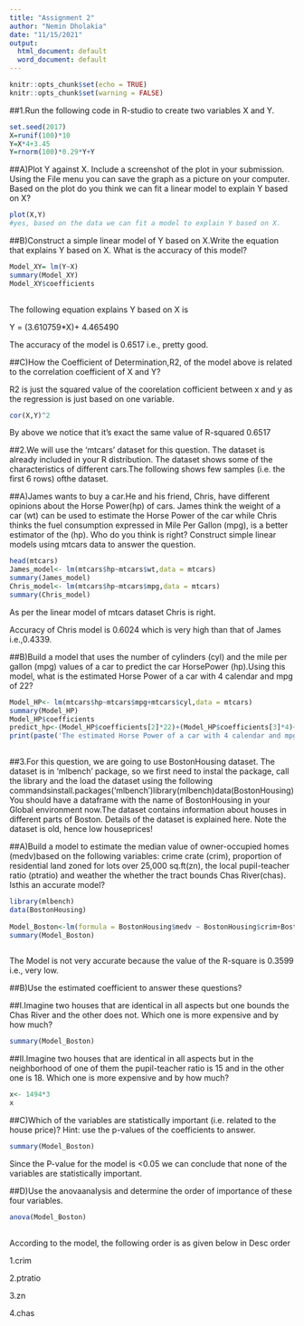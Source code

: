 ---
title: "Assignment 2"
author: "Nemin Dholakia"
date: "11/15/2021"
output:
  html_document: default
  word_document: default
---

```{r setup, include=FALSE}
knitr::opts_chunk$set(echo = TRUE)
knitr::opts_chunk$set(warning = FALSE)
```

##1.Run the following code in R-studio to create two variables X and Y.

```{r}
set.seed(2017)
X=runif(100)*10
Y=X*4+3.45
Y=rnorm(100)*0.29*Y+Y
```

##A)Plot Y against X. Include a screenshot of the plot in your submission. Using the File menu you can save the graph as a picture on your computer.  Based on the plot do you think we can fit a linear model to explain Y based on X?

```{r}
plot(X,Y)
#yes, based on the data we can fit a model to explain Y based on X.
```

##B)Construct a simple linear model of Y based on X.Write the equation that explains Y based on X. What is the accuracy of this model?

```{r}
 
Model_XY= lm(Y~X)
summary(Model_XY)
Model_XY$coefficients
 
```

The following equation explains Y based on X is

Y = (3.610759*X)+ 4.465490

 

The accuracy of the model is 0.6517 i.e., pretty good.

 

 

##C)How the  Coefficient  of  Determination,R2, of  the  model  above  is  related  to the correlation coefficient of X and Y?

 

 

R2 is just the squared value of the coorelation cofficient between x and y as the regression is just based on one variable.

 

```{r}
cor(X,Y)^2
```

By above we notice that it's exact the same value of R-squared 0.6517

 

 

##2.We will use the ‘mtcars’ dataset for this question. The dataset is already included in your R distribution. The dataset shows some of the characteristics of different cars.The following shows few samples (i.e. the first 6 rows) ofthe dataset.

 

##A)James wants to buy a car.He and his friend, Chris, have different opinions about the Horse Power(hp) of cars. James think  the weight of a car (wt) can be  used to estimate  the  Horse Power of the car while Chris thinks the fuel consumption expressed in Mile Per Gallon (mpg), is a better estimator of the (hp). Who do you think is right? Construct simple linear models using mtcars data to answer the question.

```{r}
head(mtcars)
James_model<- lm(mtcars$hp~mtcars$wt,data = mtcars)
summary(James_model)
Chris_model<- lm(mtcars$hp~mtcars$mpg,data = mtcars)
summary(Chris_model)
```

As per the linear model of mtcars dataset Chris is right.

Accuracy of Chris model is 0.6024 which is very high than that of James i.e.,0.4339.

 

##B)Build a model that uses the number of cylinders (cyl) and the mile per gallon (mpg) values of a car to predict the car HorsePower (hp).Using this model, what is the estimated Horse Power of a car with 4 calendar and mpg of 22?

```{r}
Model_HP<- lm(mtcars$hp~mtcars$mpg+mtcars$cyl,data = mtcars)
summary(Model_HP)
Model_HP$coefficients
predict_hp<-(Model_HP$coefficients[2]*22)+(Model_HP$coefficients[3]*4)+Model_HP$coefficients[1]
print(paste('The estimated Horse Power of a car with 4 calendar and mpg of 22 is ',predict_hp))
 
```

##3.For this question, we are going to use BostonHousing dataset. The dataset is in ‘mlbench’ package, so we first need to instal the package, call the library and the load the dataset using the following commandsinstall.packages('mlbench')library(mlbench)data(BostonHousing)You should have a dataframe with the name of BostonHousing in your Global environment now.The dataset contains information about houses in different parts of Boston. Details of the dataset is explained here. Note the dataset is old, hence low houseprices!

 

 

##A)Build a model to estimate the median value of owner-occupied homes (medv)based on the following  variables: crime crate  (crim),  proportion  of  residential  land  zoned  for  lots  over 25,000  sq.ft(zn),  the  local  pupil-teacher  ratio  (ptratio)  and  weather  the  whether  the  tract bounds Chas River(chas). Isthis an accurate model?

```{r}
library(mlbench)
data(BostonHousing)
 
Model_Boston<-lm(formula = BostonHousing$medv ~ BostonHousing$crim+BostonHousing$zn+BostonHousing$ptratio+BostonHousing$chas,data = BostonHousing)
summary(Model_Boston)
 
```

The Model is not very accurate because the value of the R-square is 0.3599 i.e., very low.

 

 

 

##B)Use the estimated coefficient to answer these questions?

 

##I.Imagine  two houses  that are identical in all aspects but  one  bounds the Chas River and the other does not. Which one is more expensive and by how much?

```{r}
summary(Model_Boston)
```

##II.Imagine two houses that are identical in all aspects but in the neighborhood of one of them the pupil-teacher ratio is 15 and in the other one is 18. Which one is more expensive and by how much?

```{r}
x<- 1494*3
x
```

##C)Which of the variables are statistically important (i.e. related to the house price)? Hint: use the p-values of the coefficients to answer.

```{r}
summary(Model_Boston)
```

Since the P-value for the model is <0.05 we can conclude that none of the variables are statistically important.

 

 

##D)Use the anovaanalysis and determine the order of importance of these four variables.

```{r}
anova(Model_Boston)
 
```

According to the model, the following order is as given below in Desc order

1.crim

2.ptratio

3.zn

4.chas
